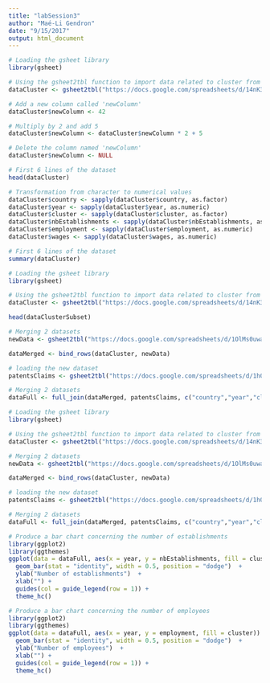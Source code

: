 ```yaml
---
title: "labSession3"
author: "Maé-Li Gendron"
date: "9/15/2017"
output: html_document
---
```


```r
# Loading the gsheet library
library(gsheet)

# Using the gsheet2tbl function to import data related to cluster from different fields into the RStudio console
dataCluster <- gsheet2tbl("https://docs.google.com/spreadsheets/d/14nK3iAFdHkb7lW-9ZVFDj2xxpDolOjKJTiOZG7Zhxg8/edit?usp=sharing")

# Add a new column called 'newColumn'
dataCluster$newColumn <- 42

# Multiply by 2 and add 5
dataCluster$newColumn <- dataCluster$newColumn * 2 + 5

# Delete the column named 'newColumn'
dataCluster$newColumn <- NULL

# First 6 lines of the dataset
head(dataCluster)
```

```r
# Transformation from character to numerical values
dataCluster$country <- sapply(dataCluster$country, as.factor)
dataCluster$year <- sapply(dataCluster$year, as.numeric)
dataCluster$cluster <- sapply(dataCluster$cluster, as.factor)
dataCluster$nbEstablishments <- sapply(dataCluster$nbEstablishments, as.numeric)
dataCluster$employment <- sapply(dataCluster$employment, as.numeric)
dataCluster$wages <- sapply(dataCluster$wages, as.numeric)

# First 6 lines of the dataset
summary(dataCluster)
```


```r
# Loading the gsheet library
library(gsheet)

# Using the gsheet2tbl function to import data related to cluster from different fields into the RStudio console
dataCluster <- gsheet2tbl("https://docs.google.com/spreadsheets/d/14nK3iAFdHkb7lW-9ZVFDj2xxpDolOjKJTiOZG7Zhxg8/edit?usp=sharing")

head(dataClusterSubset)

# Merging 2 datasets
newData <- gsheet2tbl("https://docs.google.com/spreadsheets/d/1OlMs0uwaDI4AI0gprDYckPpsFaL5k38sULytKHnFZMY/edit?usp=sharing")

dataMerged <- bind_rows(dataCluster, newData)

# loading the new dataset
patentsClaims <- gsheet2tbl("https://docs.google.com/spreadsheets/d/1h04vYRmhxj4fRhe79dJ0h4e9l2lBbNLkNyaxiSdS5lE/edit?usp=sharing")

# Merging 2 datasets
dataFull <- full_join(dataMerged, patentsClaims, c("country","year","cluster"))
```
```r
# Loading the gsheet library
library(gsheet)

# Using the gsheet2tbl function to import data related to cluster from different fields into the RStudio console
dataCluster <- gsheet2tbl("https://docs.google.com/spreadsheets/d/14nK3iAFdHkb7lW-9ZVFDj2xxpDolOjKJTiOZG7Zhxg8/edit?usp=sharing")

# Merging 2 datasets
newData <- gsheet2tbl("https://docs.google.com/spreadsheets/d/1OlMs0uwaDI4AI0gprDYckPpsFaL5k38sULytKHnFZMY/edit?usp=sharing")

dataMerged <- bind_rows(dataCluster, newData)

# loading the new dataset
patentsClaims <- gsheet2tbl("https://docs.google.com/spreadsheets/d/1h04vYRmhxj4fRhe79dJ0h4e9l2lBbNLkNyaxiSdS5lE/edit?usp=sharing")

# Merging 2 datasets
dataFull <- full_join(dataMerged, patentsClaims, c("country","year","cluster"))

```

```r
# Produce a bar chart concerning the number of establishments
library(ggplot2)
library(ggthemes)
ggplot(data = dataFull, aes(x = year, y = nbEstablishments, fill = cluster)) + 
  geom_bar(stat = "identity", width = 0.5, position = "dodge")  +  
  ylab("Number of establishments")  +
  xlab("") +
  guides(col = guide_legend(row = 1)) +
  theme_hc()
```

```r
# Produce a bar chart concerning the number of employees
library(ggplot2)
library(ggthemes)
ggplot(data = dataFull, aes(x = year, y = employment, fill = cluster)) + 
  geom_bar(stat = "identity", width = 0.5, position = "dodge")  +  
  ylab("Number of employees")  +
  xlab("") +
  guides(col = guide_legend(row = 1)) +
  theme_hc()
```

